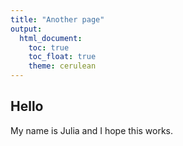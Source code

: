 ```yaml
---
title: "Another page"
output: 
  html_document:
    toc: true
    toc_float: true
    theme: cerulean
---
```


## Hello

My name is Julia and I hope this works.
